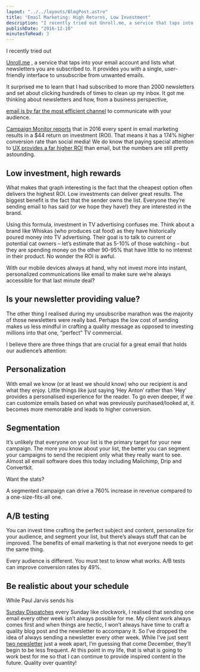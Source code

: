 ```yaml
---
layout: "../../layouts/BlogPost.astro"
title: "Email Marketing: High Returns, Low Investment"
description: "I recently tried out Unroll.me, a service that taps into your email account and lists what newsletters you are subscribed to. It provides you with a single, user-friendly interface to unsubscribe from unwanted emails.\n\n\nIt surprised me to learn that I had subscribed to more than 2000 newsletters and set about clicking hundreds of times to clean up my inbox. It got me thinking about newsletters and how, from a business perspective, email is by far the most efficient channel to communicate with yo"
publishDate: "2016-12-10"
minutesToRead: 3
---
```


<p>I recently tried out </p>
<a href="https://unroll.me/?ref="antonsten".com" target="_blank">Unroll.me</a>
 , a service that taps into your email account and lists what newsletters you are subscribed to. It provides you with a single, user-friendly interface to unsubscribe from unwanted emails.</p>
<p>It surprised me to learn that I had subscribed to more than 2000 newsletters and set about clicking hundreds of times to clean up my inbox. It got me thinking about newsletters and how, from a business perspective, </p>
<a href="https://www.campaignmonitor.com/resources/guides/email-marketing-new-rules/?ref="antonsten".com" target="_blank">email is by far the most efficient channel</a>
 to communicate with your audience.</p>
<a href="https://www.campaignmonitor.com/company/annual-report/2016/?ref="antonsten".com" target="_blank">Campaign Monitor reports</a>
 that in 2016 every spent in email marketing results in a $44 return on investment (ROI). That means it has a 174% higher conversion rate than social media! We do know that paying special attention to 
<a href="https://www.antonsten.com/why-user-experiences-matter/" target="_blank">UX provides a far higher ROI</a>
 than email, but the numbers are still pretty astounding.</p>
<MDXImage src="/images/Screen-Shot-2016-12-10-at-15.10.58.webp" alt="but the numbers are still pretty astounding - Screen Shot At .." width={1604} height={1126} />
<h2 id="low-investment-high-rewards">Low investment, high rewards</h>
</h2>
<p>What makes that graph interesting is the fact that the cheapest option often delivers the highest ROI. Low investments can deliver great results. The biggest benefit is the fact that the sender owns the list. Everyone they’re sending email to has said (or we hope they have!) they are interested in the brand.</p>
<p>Using this formula, investment in TV advertising confuses me. Think about a brand like Whiskas (who produces cat food) as they have historically poured money into TV advertising. Their goal is to talk to current or potential cat owners – let’s estimate that as 5-10% of those watching – but they are spending money on the other 90-95% that have little to no interest in their product. No wonder the ROI is awful.</p>
<p>With our mobile devices always at hand, why not invest more into instant, personalized communications like email to make sure we’re always accessible for that last minute deal?</p>
<h2 id="is-your-newsletter-providing-value">Is your newsletter providing value?</h>
</h2>
<p>The other thing I realised during my unsubscribe marathon was the majority of those newsletters were really bad. Perhaps the low cost of sending makes us less mindful in crafting a quality message as opposed to investing millions into that one, “perfect” TV commercial.</p>
<p>I believe there are three things that are crucial for a great email that holds our audience’s attention:</p>
<h2 id="personalization">Personalization</h>
</h2>
<p>With email we know (or at least we should know) who our recipient is and what they enjoy. Little things like just saying ‘Hey Anton’ rather than ‘Hey’ provides a personalised experience for the reader. To go even deeper, if we can customize emails based on what was previously purchased/looked at, it becomes more memorable and leads to higher conversion.</p>
<h2 id="segmentation">Segmentation</h>
</h2>
<p>It’s unlikely that everyone on your list is the primary target for your new campaign. The more you know about your list, the better you can segment your campaigns to send the recipient only what they really want to see. Almost all email software does this today including Mailchimp, Drip and Convertkit.</p>
<p>Want the stats?</p>
<div class="blockquote">
</div>
<div>
<p>A segmented campaign can drive a 760% increase in revenue compared to a one-size-fits-all one. </p>
</div>
<h2 id="ab-testing">A/B testing</h>
</h2>
<p>You can invest time crafting the perfect subject and content, personalize for your audience, and segment your list, but there’s always stuff that can be improved. The benefits of email marketing is that not everyone needs to get the same thing.</p>
<div class="blockquote">
</div>
<div>
<p>Every audience is different. You must test to know what works. A/B tests can improve conversion rates by 49%. </p>
</div>
<h2 id="be-realistic-about-your-schedule">Be realistic about your schedule</h>
</h2>
<p>While Paul Jarvis sends his </p>
<a href="https://pjrvs.com/?ref="antonsten".com" target="_blank">Sunday Dispatches</a>
 every Sunday like clockwork, I realised that sending one email every other week isn’t always possible for me. My client work always comes first and when things are hectic, I won’t always have time to craft a quality blog post and the newsletter to accompany it. So I’ve dropped the idea of always sending a newsletter every other week. While I’ve just sent 
<a href="https://www.antonsten.com/newsletter/" target="_blank">two newsletter</a>
 just a week apart, I’m guessing that come December, they’ll begin to be less frequent. At this point in my life, that is what is going to work best for me so that I can continue to provide inspired content in the future. Quality over quantity!</p>
